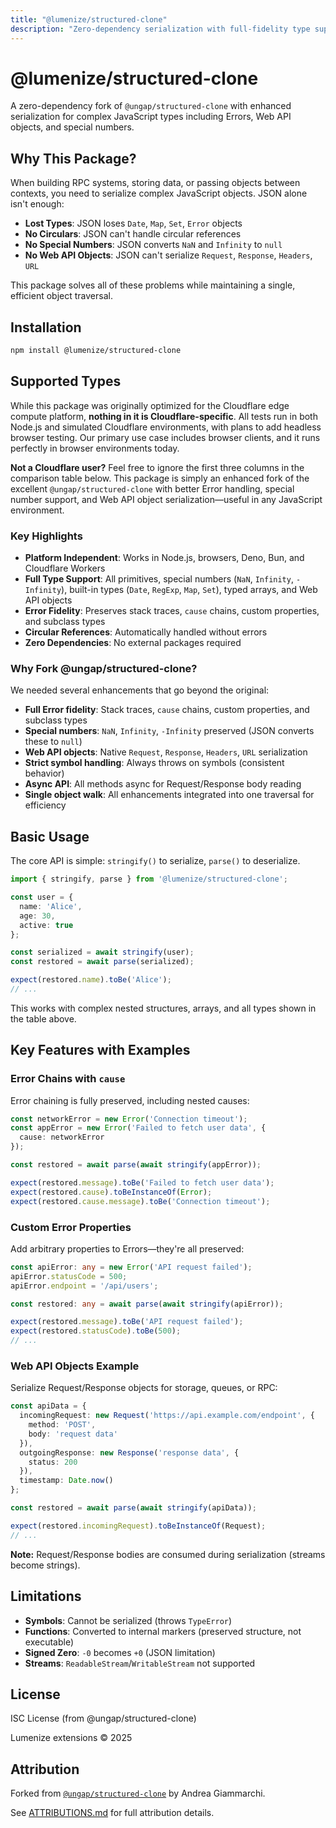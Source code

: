 ```yaml
---
title: "@lumenize/structured-clone"
description: "Zero-dependency serialization with full-fidelity type support for JavaScript"
---
```


# @lumenize/structured-clone

A zero-dependency fork of `@ungap/structured-clone` with enhanced serialization for complex JavaScript types including Errors, Web API objects, and special numbers.

## Why This Package?

When building RPC systems, storing data, or passing objects between contexts, you need to serialize complex JavaScript objects. JSON alone isn't enough:

- **Lost Types**: JSON loses `Date`, `Map`, `Set`, `Error` objects
- **No Circulars**: JSON can't handle circular references
- **No Special Numbers**: JSON converts `NaN` and `Infinity` to `null`
- **No Web API Objects**: JSON can't serialize `Request`, `Response`, `Headers`, `URL`

This package solves all of these problems while maintaining a single, efficient object traversal.

## Installation

```bash @skip-check
npm install @lumenize/structured-clone
```

## Supported Types

While this package was originally optimized for the Cloudflare edge compute platform, **nothing in it is Cloudflare-specific**. All tests run in both Node.js and simulated Cloudflare environments, with plans to add headless browser testing. Our primary use case includes browser clients, and it runs perfectly in browser environments today.

**Not a Cloudflare user?** Feel free to ignore the first three columns in the comparison table below. This package is simply an enhanced fork of the excellent `@ungap/structured-clone` with better Error handling, special number support, and Web API object serialization—useful in any JavaScript environment.


<TypeSupportTable />

### Key Highlights

- **Platform Independent**: Works in Node.js, browsers, Deno, Bun, and Cloudflare Workers
- **Full Type Support**: All primitives, special numbers (`NaN`, `Infinity`, `-Infinity`), built-in types (`Date`, `RegExp`, `Map`, `Set`), typed arrays, and Web API objects
- **Error Fidelity**: Preserves stack traces, `cause` chains, custom properties, and subclass types
- **Circular References**: Automatically handled without errors
- **Zero Dependencies**: No external packages required

### Why Fork @ungap/structured-clone?

We needed several enhancements that go beyond the original:
- **Full Error fidelity**: Stack traces, `cause` chains, custom properties, and subclass types
- **Special numbers**: `NaN`, `Infinity`, `-Infinity` preserved (JSON converts these to `null`)
- **Web API objects**: Native `Request`, `Response`, `Headers`, `URL` serialization
- **Strict symbol handling**: Always throws on symbols (consistent behavior)
- **Async API**: All methods async for Request/Response body reading
- **Single object walk**: All enhancements integrated into one traversal for efficiency

## Basic Usage

The core API is simple: `stringify()` to serialize, `parse()` to deserialize.

```typescript @check-example packages/structured-clone/test/for-docs/basic-usage.test.ts
import { stringify, parse } from '@lumenize/structured-clone';

const user = {
  name: 'Alice',
  age: 30,
  active: true
};

const serialized = await stringify(user);
const restored = await parse(serialized);

expect(restored.name).toBe('Alice');
// ...
```

This works with complex nested structures, arrays, and all types shown in the table above.

## Key Features with Examples

### Error Chains with `cause`

Error chaining is fully preserved, including nested causes:

```typescript @check-example packages/structured-clone/test/for-docs/errors.test.ts
const networkError = new Error('Connection timeout');
const appError = new Error('Failed to fetch user data', { 
  cause: networkError 
});

const restored = await parse(await stringify(appError));

expect(restored.message).toBe('Failed to fetch user data');
expect(restored.cause).toBeInstanceOf(Error);
expect(restored.cause.message).toBe('Connection timeout');
```

### Custom Error Properties

Add arbitrary properties to Errors—they're all preserved:

```typescript @check-example packages/structured-clone/test/for-docs/errors.test.ts
const apiError: any = new Error('API request failed');
apiError.statusCode = 500;
apiError.endpoint = '/api/users';

const restored: any = await parse(await stringify(apiError));

expect(restored.message).toBe('API request failed');
expect(restored.statusCode).toBe(500);
// ...
```

### Web API Objects Example

Serialize Request/Response objects for storage, queues, or RPC:

```typescript @check-example packages/structured-clone/test/for-docs/web-api.test.ts
const apiData = {
  incomingRequest: new Request('https://api.example.com/endpoint', {
    method: 'POST',
    body: 'request data'
  }),
  outgoingResponse: new Response('response data', {
    status: 200
  }),
  timestamp: Date.now()
};

const restored = await parse(await stringify(apiData));

expect(restored.incomingRequest).toBeInstanceOf(Request);
// ...
```

**Note:** Request/Response bodies are consumed during serialization (streams become strings).

## Limitations

- **Symbols**: Cannot be serialized (throws `TypeError`)
- **Functions**: Converted to internal markers (preserved structure, not executable)
- **Signed Zero**: `-0` becomes `+0` (JSON limitation)
- **Streams**: `ReadableStream`/`WritableStream` not supported

## License

ISC License (from @ungap/structured-clone)

Lumenize extensions © 2025

## Attribution

Forked from [`@ungap/structured-clone`](https://github.com/ungap/structured-clone) by Andrea Giammarchi.

See [ATTRIBUTIONS.md](https://github.com/lumenize/lumenize/blob/main/ATTRIBUTIONS.md) for full attribution details.

